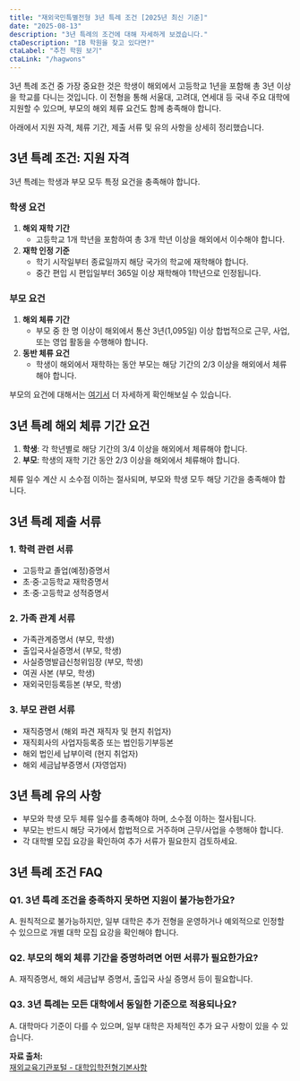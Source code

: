 ```yaml
---
title: "재외국민특별전형 3년 특례 조건 [2025년 최신 기준]"
date: "2025-08-13"
description: "3년 특례의 조건에 대해 자세하게 보겠습니다."
ctaDescription: "IB 학원을 찾고 있다면?"
ctaLabel: "추천 학원 보기"
ctaLink: "/hagwons"
---
```


3년 특례 조건 중 가장 중요한 것은 학생이 해외에서 고등학교 1년을 포함해 총 3년 이상을 학교를 다니는 것입니다. 이 전형을 통해 서울대, 고려대, 연세대 등 국내 주요 대학에 지원할 수 있으며, 부모의 해외 체류 요건도 함께 충족해야 합니다.

아래에서 지원 자격, 체류 기간, 제출 서류 및 유의 사항을 상세히 정리했습니다.

## 3년 특례 조건: 지원 자격

3년 특례는 학생과 부모 모두 특정 요건을 충족해야 합니다.

### 학생 요건

1. **해외 재학 기간**
   - 고등학교 1개 학년을 포함하여 총 3개 학년 이상을 해외에서 이수해야 합니다.
2. **재학 인정 기준**
   - 학기 시작일부터 종료일까지 해당 국가의 학교에 재학해야 합니다.
   - 중간 편입 시 편입일부터 365일 이상 재학해야 1학년으로 인정됩니다.

### 부모 요건

1. **해외 체류 기간**
   - 부모 중 한 명 이상이 해외에서 통산 3년(1,095일) 이상 합법적으로 근무, 사업, 또는 영업 활동을 수행해야 합니다.
2. **동반 체류 요건**
   - 학생이 해외에서 재학하는 동안 부모는 해당 기간의 2/3 이상을 해외에서 체류해야 합니다.

부모의 요건에 대해서는 [여기서](/blog/3-year-admission-program-parents) 더 자세하게 확인해보실 수 있습니다.

## 3년 특례 해외 체류 기간 요건

1. **학생**: 각 학년별로 해당 기간의 3/4 이상을 해외에서 체류해야 합니다.  
2. **부모**: 학생의 재학 기간 동안 2/3 이상을 해외에서 체류해야 합니다.  

체류 일수 계산 시 소수점 이하는 절사되며, 부모와 학생 모두 해당 기간을 충족해야 합니다.

## 3년 특례 제출 서류

### 1. 학력 관련 서류

- 고등학교 졸업(예정)증명서  
- 초·중·고등학교 재학증명서  
- 초·중·고등학교 성적증명서  

### 2. 가족 관계 서류

- 가족관계증명서 (부모, 학생)  
- 출입국사실증명서 (부모, 학생)  
- 사실증명발급신청위임장 (부모, 학생)  
- 여권 사본 (부모, 학생)  
- 재외국민등록등본 (부모, 학생)  

### 3. 부모 관련 서류

- 재직증명서 (해외 파견 재직자 및 현지 취업자)  
- 재직회사의 사업자등록증 또는 법인등기부등본  
- 해외 법인세 납부이력 (현지 취업자)  
- 해외 세금납부증명서 (자영업자)  

## 3년 특례 유의 사항

- 부모와 학생 모두 체류 일수를 충족해야 하며, 소수점 이하는 절사됩니다.  
- 부모는 반드시 해당 국가에서 합법적으로 거주하며 근무/사업을 수행해야 합니다.  
- 각 대학별 모집 요강을 확인하여 추가 서류가 필요한지 검토하세요.  

## 3년 특례 조건 FAQ

### Q1. 3년 특례 조건을 충족하지 못하면 지원이 불가능한가요?

A. 원칙적으로 불가능하지만, 일부 대학은 추가 전형을 운영하거나 예외적으로 인정할 수 있으므로 개별 대학 모집 요강을 확인해야 합니다.

### Q2. 부모의 해외 체류 기간을 증명하려면 어떤 서류가 필요한가요?

A. 재직증명서, 해외 세금납부 증명서, 출입국 사실 증명서 등이 필요합니다.

### Q3. 3년 특례는 모든 대학에서 동일한 기준으로 적용되나요?

A. 대학마다 기준이 다를 수 있으며, 일부 대학은 자체적인 추가 요구 사항이 있을 수 있습니다.

**자료 출처:**  
[재외교육기관포털 - 대학입학전형기본사항](https://okep.moe.go.kr/html/page.do?htmlId=18&menu_seq=21)